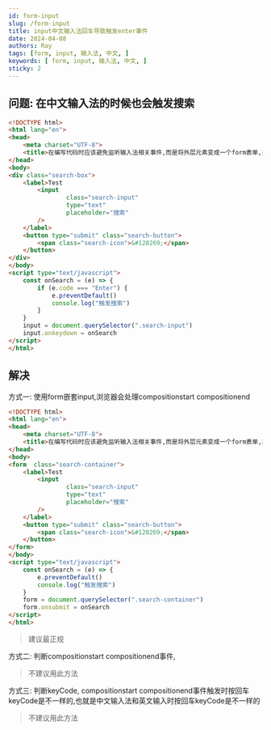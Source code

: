 ```yaml
---
id: form-input
slug: /form-input
title: input中文输入法回车导致触发enter事件
date: 2024-04-08
authors: Ray
tags: [form, input, 输入法, 中文, ]
keywords: [ form, input, 输入法, 中文, ]
sticky: 2
---
```


<!-- truncate -->


## 问题: 在中文输入法的时候也会触发搜索
```html
<!DOCTYPE html>
<html lang="en">
<head>
    <meta charset="UTF-8">
    <title>在编写代码时应该避免监听输入法相关事件,而是将外层元素变成一个form表单,并注册表单的提交事件</title>
</head>
<body>
<div class="search-box">
    <label>Test
        <input
                class="search-input"
                type="text"
                placeholder="搜索"
        />
    </label>
    <button type="submit" class="search-button">
        <span class="search-icon">&#128269;</span>
    </button>
</div>
</body>
<script type="text/javascript">
    const onSearch = (e) => {
        if (e.code === "Enter") {
            e.preventDefault()
            console.log("触发搜索")
        }
    }
    input = document.querySelector(".search-input")
    input.onkeydown = onSearch
</script>
</html>
```

## 解决

方式一:  使用form嵌套input,浏览器会处理compositionstart compositionend
```html
<!DOCTYPE html>
<html lang="en">
<head>
    <meta charset="UTF-8">
    <title>在编写代码时应该避免监听输入法相关事件,而是将外层元素变成一个form表单,并注册表单的提交事件</title>
</head>
<body>
<form  class="search-container">
    <label>Test
        <input
                class="search-input"
                type="text"
                placeholder="搜索"
        />
    </label>
    <button type="submit" class="search-button">
        <span class="search-icon">&#128269;</span>
    </button>
</form>
</body>
<script type="text/javascript">
    const onSearch = (e) => {
        e.preventDefault()
        console.log("触发搜索")
    }
    form = document.querySelector(".search-container")
    form.onsubmit = onSearch
</script>
</html>
```

> 建议最正规


方式二:
判断compositionstart compositionend事件,

> 不建议用此方法


方式三:
判断keyCode, compositionstart compositionend事件触发时按回车keyCode是不一样的,也就是中文输入法和英文输入时按回车keyCode是不一样的
> 不建议用此方法
